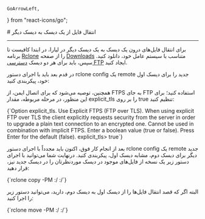     GoArrowLeft,
} from "react-icons/go";


<Layout>
<Head>
<title>مستندات انتقال فایل دیسک‌ به دیسک - لیارا</title>

<meta property="og:title" content="مستندات خدمات رایانش ابری لیارا" />
<meta property="og:description" content="مستندات مربوط به نحوه انتقال فایل از یک دیسک به دیسک دیگر در لیارا"  />
</Head>
# انتقال فایل از یک دیسک به دیسک دیگر
<hr className="mb-2" />

برای انتقال فایل‌های درون یک دیسک به یک دیسک دیگر در لیارا، در ابتدا کافیست تا برنامه <a href="https://rclone.org/" className="text-[#2196f3] ">Rclone</a> را از صفحه <a href="https://rclone.org/downloads/" className="text-[#2196f3] ">Downloads</a> متناسب با سیستم عامل خود، دانلود کنید. سپس، باید برای هر دو دیسک <a href="../ftp-access" className="text-[#2196f3] ">دسترسی FTP</a> ایجاد کنید.
<div className="h-4" />
در قدم بعد باید با اجرای دستور <Important>rclone config</Important> یک <Important>remote</Important> جدید را برای دیسک اول خود، پیکربندی کنید:
<Asciinema id="rclone-disk-ftp-remote" />

همچنین، توصیه می‌شود که برای اتصال ایمن، از FTPS به جای FTP استفاده کنید؛ برای این منظور، در مرحله
مربوطه، مقدار <Important>explicit_tls</Important> را بر روی true تنظیم کنید: 

<div className='h-2' />
<div dir="ltr">
<Highlight className="bash">
    {`Option explicit_tls.                                                                        
Use Explicit FTPS (FTP over TLS).                                                           
When using explicit FTP over TLS the client explicitly requests                             
security from the server in order to upgrade a plain text connection                        
to an encrypted one. Cannot be used in combination with implicit FTPS.                      
Enter a boolean value (true or false). Press Enter for the default (false).                 
explicit_tls> true`}
</Highlight>
</div>
<div className='h-2' />


بعد از انجام کار فوق، اکنون باید مجدداً با اجرای دستور <Important>rclone config</Important> یک <Important>remote</Important> جدید دیگر برای دیسک دوم، مشابه دیسک اول، پیکربندی کنید.
درنهایت شما می‌توانید با اجرای دستور زیر یک نسخه از فایل‌های موجود در دیسک موردنظرتان را در دیسک جدید نیز، قرار دهید:

<div className='h-2' />
<div dir="ltr">
<Highlight className="bash">
    {`rclone copy -PM <disk-remote-1>:/ <disk-remote-2>:/`}
</Highlight>
</div>
<div className='h-2' />

البته اگر که قصد انتقال فایل‌ها را از دیسک اول به دیسک دوم، دارید، می‌توانید دستور زیر را اجرا کنید:

<div className='h-2' />
<div dir="ltr">
<Highlight className="bash">
    {`rclone move -PM <disk-remote-1>:/ <disk-remote-2>:/`}
</Highlight>
</div>

</Layout>